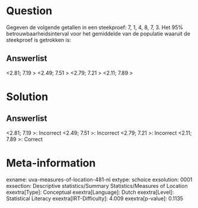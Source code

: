 Question
========

Gegeven de volgende getallen in een steekproef: 7, 1, 4, 8, 7, 3. Het
95% betrouwbaarheidsinterval voor het gemiddelde van de populatie
waaruit de steekproef is getrokken is:

Answerlist
----------

<2.81; 7.19 >
<2.49; 7.51 >
<2.79; 7.21 >
<2.11; 7.89 >

Solution
========

Answerlist
----------

<2.81; 7.19 >: Incorrect
<2.49; 7.51 >: Incorrect
<2.79; 7.21 >: Incorrect
<2.11; 7.89 >: Correct

Meta-information
================
exname: uva-measures-of-location-481-nl
extype: schoice
exsolution: 0001
exsection: Descriptive statistics/Summary Statistics/Measures of Location
exextra[Type]: Conceptual
exextra[Language]: Dutch
exextra[Level]: Statistical Literacy
exextra[IRT-Difficulty]: 4.009
exextra[p-value]: 0.1135
